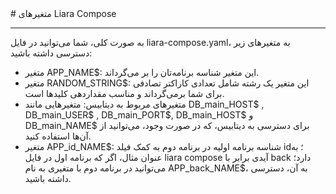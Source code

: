 

<Layout>
<Head>
<title>مستندات متغیرهای Liara Compose - لیارا</title>
<meta property="og:title" content="مستندات خدمات رایانش ابری لیارا" />
<meta property="og:description" content="مستندات مربوط آشنایی با متغیرهای قابل استفاده در Liara Compose در لیارا"  />
<meta property="og:image" content="https://media.liara.ir/logos/liara-poster.jpg" />
</Head>
# متغیرهای Liara Compose
<hr className="mb-2" />

به صورت کلی، شما می‌توانید در فایل <Important>liara-compose.yaml</Important>، به متغیرهای زیر دسترسی داشته باشید:

<div className="h-2" />
<ul>
    <li>متغیر <Important>APP_NAME$</Important>: این متغیر شناسه برنامه‌تان را بر می‌گرداند.</li>
    <li>متغیر <Important>RANDOM_STRING$</Important>: این متغیر یک رشته شامل تعدادی کاراکتر تصادفی برای شما برمی‌گرداند و مناسب مقداردهی کلیدها است.</li>
    <li>متغیرهای مربوط به دیتابیس: متغیرهایی مانند <Important>DB_main_HOST$</Important> , <Important>DB_main_USER$</Important> , <Important>DB_main_PORT$</Important>, <Important>DB_main_HOST$</Important> و <Important>DB_main_NAME$</Important> برای دسترسی به دیتابیس، که در صورت 
    وجود، می‌توانید از آن‌ها استفاده کنید.</li>
    <li>متغیر <Important>APP_id_NAME$</Important>:  شناسه برنامه اولیه در برنامه دوم به کمک فیلد id؛ به عنوان مثال، اگر که برنامه اول در فایل liara compose آیدی برابر با back دارد؛ می‌توانید در برنامه دوم با متغیری به نام <Important>APP_back_NAME$</Important>، به آن، دسترسی داشته باشید.</li>
    
</ul>



</Layout>